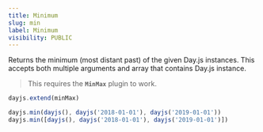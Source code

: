 ```yaml
---
title: Minimum
slug: min
label: Minimum
visibility: PUBLIC
---
```


Returns the minimum (most distant past) of the given Day.js instances.
This accepts both multiple arguments and array that contains Day.js instance.

> This requires the **`MinMax`** plugin to work.

```js
dayjs.extend(minMax)

dayjs.min(dayjs(), dayjs('2018-01-01'), dayjs('2019-01-01'))
dayjs.min([dayjs(), dayjs('2018-01-01'), dayjs('2019-01-01')])
```